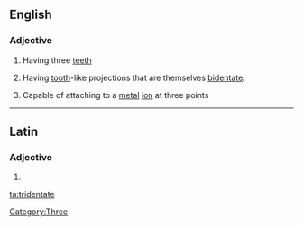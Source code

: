 ==English==

===Adjective===
{{en-adj|-}}

# Having three [[teeth]]
# {{botany}} Having [[tooth]]-like projections that are themselves [[bidentate]].
# {{chemistry|of a ligand}} Capable of attaching to a [[metal]] [[ion]] at three points

[[Category:Three]]

----

==Latin==

===Adjective===
{{la-adj-form|tridentāte}}

# {{inflection of|tridentatus|tridentātus|voc|m|s|lang=la}}

[[ta:tridentate]]